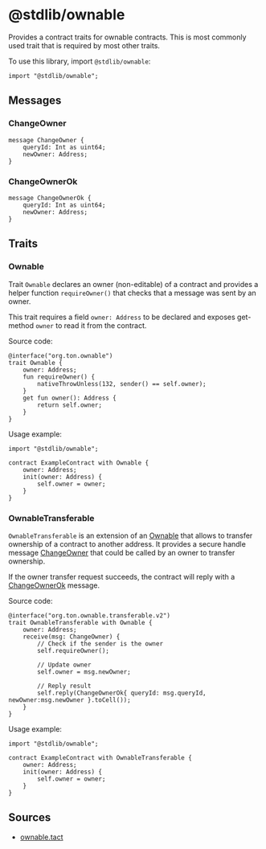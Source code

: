 # @stdlib/ownable

Provides a contract traits for ownable contracts. This is most commonly used trait that is required by most other traits.

To use this library, import `@stdlib/ownable`:

```tact
import "@stdlib/ownable";
```

## Messages

### ChangeOwner

```tact
message ChangeOwner {
    queryId: Int as uint64;
    newOwner: Address;
}
```

### ChangeOwnerOk

```tact
message ChangeOwnerOk {
    queryId: Int as uint64;
    newOwner: Address;
}
```

## Traits

### Ownable

Trait `Ownable` declares an owner (non-editable) of a contract and provides a helper function `requireOwner()` that checks that a message was sent by an owner.

This trait requires a field `owner: Address` to be declared and exposes get-method `owner` to read it from the contract.

Source code:

```tact
@interface("org.ton.ownable")
trait Ownable {
    owner: Address;
    fun requireOwner() {
        nativeThrowUnless(132, sender() == self.owner);
    }
    get fun owner(): Address {
        return self.owner;
    }
}
```

Usage example:

```tact
import "@stdlib/ownable";

contract ExampleContract with Ownable {
    owner: Address;
    init(owner: Address) {
        self.owner = owner;
    }
}
```

### OwnableTransferable

`OwnableTransferable` is an extension of an [Ownable](#ownable) that allows to transfer ownership of a contract to another address. It provides a secure handle message [ChangeOwner](#changeowner) that could be called by an owner to transfer ownership.

If the owner transfer request succeeds, the contract will reply with a [ChangeOwnerOk](#changeownerok) message.

Source code:

```tact
@interface("org.ton.ownable.transferable.v2")
trait OwnableTransferable with Ownable {
    owner: Address;
    receive(msg: ChangeOwner) {
        // Check if the sender is the owner
        self.requireOwner();

        // Update owner
        self.owner = msg.newOwner;

        // Reply result
        self.reply(ChangeOwnerOk{ queryId: msg.queryId, newOwner:msg.newOwner }.toCell());
    }
}
```

Usage example:

```tact
import "@stdlib/ownable";

contract ExampleContract with OwnableTransferable {
    owner: Address;
    init(owner: Address) {
        self.owner = owner;
    }
}
```

## Sources

* [ownable.tact](https://github.com/tact-lang/tact/blob/61541b7783098e1af669faccd7d2334c10981c72/stdlib/libs/ownable.tact)
